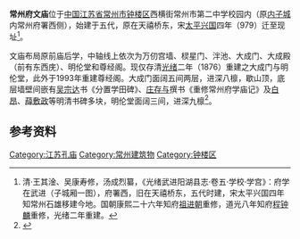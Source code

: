 {{文物保护单位
|级别 = 市级
|省名 = 江苏省
|市/县名 = 常州市
|名称 = 常州府学遗址
|图片 = [[File:Changzhou_Confucian_Temple_02_2015-04.jpg|260px]]<br/><small>大成门，2015年4月</small>
|编号 = 第二批，编号不详
|分类 = 古建筑
|时代 = 清
|所在 = [[钟楼区|钟楼区]]市二中学校园内
|登录 = 1987年12月
}}
'''常州府文庙'''位于[[中国|中国]][[江苏省|江苏省]][[常州市|常州市]][[钟楼区|钟楼区]]西横街常州市第二中学校园内（原[[常州子城|内子城]]内常州府署西侧），始建于五代，原在天禧桥东，宋[[太平兴国|太平兴国]]四年（979）迁至现址<ref>清·王其淦、吴康寿修，汤成烈纂，《光绪武进阳湖县志·卷五·学校·学宫》：府学在武进（子城厢一图），府署西，旧在天禧桥东，五代时建，宋太平兴国四年知常州石雄移建今地。国朝康熙二十六年知府[[祖进朝|祖进朝]]重修，道光八年知府[[程钟麟|程钟麟]]重修，光绪二年重建。</ref>。

文庙布局原前庙后学，中轴线上依次为万仞宫墙、棂星门、泮池、大成门、大成殿（前有东西庑）、明伦堂和尊经阁。现仅存清[[光绪|光绪]]二年（1876）重建之大成门与明伦堂，此外于1993年重建尊经阁。大成门面阔五间两层，进深八檩，歇山顶，底层墙壁间嵌有[[吴宗达|吴宗达]]书《分置学田碑》、[[庄存与|庄存与]]撰书《重修常州府学庙记》及[[白昂|白昂]]、[[薛敷政|薛敷政]]等明清书碑多块，明伦堂面阔三间，进深九檩<ref>{{cite web|url=http://www.czwenwu.cn/wbkbshow.asp?id=515|title=《常州府学遗址》|accessdate=2016-10-11|work=|publisher=常州文物信息网|deadurl=yes|archiveurl=https://web.archive.org/web/20130327193132/http://www.czwenwu.cn/wbkbshow.asp?id=515|archivedate=2013年3月27日|df=}}</ref>。
==参考资料==
{{reflist|2}}
{{DEFAULTSORT:C常}}
{{江苏省境内的孔庙}}

[[Category:江苏孔庙|Category:江苏孔庙]]
[[Category:常州建筑物|Category:常州建筑物]]
[[Category:钟楼区|Category:钟楼区]]